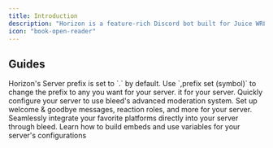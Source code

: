 ---
title: Introduction
description: "Horizon is a feature-rich Discord bot built for Juice WRLD fans and casual users, offering music tools, community features, and MUCH more."
icon: "book-open-reader"
---

## Guides

<Warning>
  Horizon's Server prefix is set to `.` by default. Use `,prefix set (symbol)` to change the prefix to any you want for your server.
  it for your server.
</Warning>

<CardGroup cols={2}>
  <Card title="Security Setup" icon="hammer" href="/security">
    Quickly configure your server to use bleed's advanced moderation system.
  </Card>
  <Card title="Server Configuration" icon="gear" href="/configuration">
    Set up welcome & goodbye messages, reaction roles, and more for your server.
  </Card>
  <Card title="Integrations" icon="share-nodes" href="/integrations">
    Seamlessly integrate your favorite platforms directly into your server
    through bleed.
  </Card>
  <Card title="Embed Scripting" icon="code" href="/resources/scripting">
    Learn how to build embeds and use variables for your server's configurations
  </Card>
</CardGroup>
